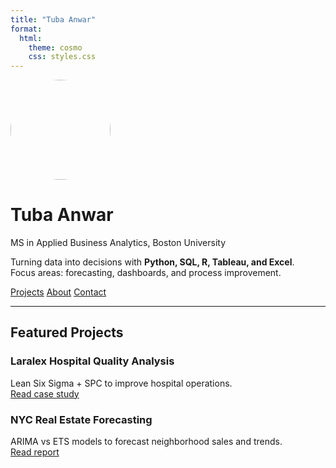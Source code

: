 ```yaml
---
title: "Tuba Anwar"
format:
  html:
    theme: cosmo
    css: styles.css
---
```


::: {.hero}
::: {.hero-grid}

![](images/tuba.jpeg){.hero-photo width="160" style="border-radius:50%;"}

# Tuba Anwar  
MS in Applied Business Analytics, Boston University

Turning data into decisions with **Python, SQL, R, Tableau, and Excel**.  
Focus areas: forecasting, dashboards, and process improvement.

<div class="hero-cta" style="margin-top:14px;">
  <a class="btn btn-primary" href="projects.qmd">Projects</a>
  <a class="btn btn-outline-secondary" href="about.qmd">About</a>
  <a class="btn btn-outline-secondary" href="contact.qmd">Contact</a>
</div>

:::
:::

---

## Featured Projects

### Laralex Hospital Quality Analysis  
Lean Six Sigma + SPC to improve hospital operations.  
[Read case study](docs/cs%20lara%20hospital.docx)

### NYC Real Estate Forecasting  
ARIMA vs ETS models to forecast neighborhood sales and trends.  
[Read report](docs/NYC_Real_Estate_Forecasting_Report.pdf)

